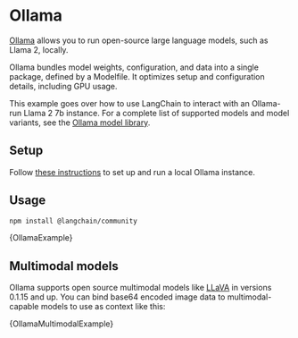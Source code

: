 # Ollama

[Ollama](https://ollama.ai/) allows you to run open-source large language models, such as Llama 2, locally.

Ollama bundles model weights, configuration, and data into a single package, defined by a Modelfile. It optimizes setup and configuration details, including GPU usage.

This example goes over how to use LangChain to interact with an Ollama-run Llama 2 7b instance.
For a complete list of supported models and model variants, see the [Ollama model library](https://github.com/jmorganca/ollama#model-library).

## Setup

Follow [these instructions](https://github.com/jmorganca/ollama) to set up and run a local Ollama instance.

## Usage


<IntegrationInstallTooltip></IntegrationInstallTooltip>

```bash npm2yarn
npm install @langchain/community
```


<CodeBlock language="typescript">{OllamaExample}</CodeBlock>

## Multimodal models

Ollama supports open source multimodal models like [LLaVA](https://ollama.ai/library/llava) in versions 0.1.15 and up.
You can bind base64 encoded image data to multimodal-capable models to use as context like this:


<CodeBlock language="typescript">{OllamaMultimodalExample}</CodeBlock>
